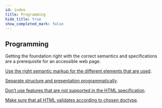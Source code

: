 ```yaml
---
id: index
title: Programming
hide_title: true
show_completed_mark: false
---
```



<Card icon="💻">

## Programming

Getting the foundation right with the correct semantics and specifications are a prerequisite for an accessible web page.

</Card>

<CategoryItem id="semantic-markup">

[Use the right semantic markup for the different elements that are used](semantic-markup.md).
<!--
Use elements according to their meaning, not because of the way they appear visually.
-->
</CategoryItem>

<CategoryItem id="structure-and-presentation">

[Separate structure and presentation programmatically](structure-and-presentation.md).
<!--
Structural features in HTML, presentational features in CSS.
-->
</CategoryItem>

<CategoryItem id="unsupported-features">

[Don’t use features that are not supported in the HTML specification](unsupported-features.md).
<!--
It’s important not to use new, unsupported features since assistive technology might not have support for it, making it impossible to use.
-->
</CategoryItem>

<CategoryItem id="accurate-markup">

[Make sure that all HTML validates according to chosen doctype](accurate-markup.md).
<!--
It’s important that the markup is accurate so that assistive technologies can interpret and parse the content, which rely on the markup in DOM.
-->
</CategoryItem>
